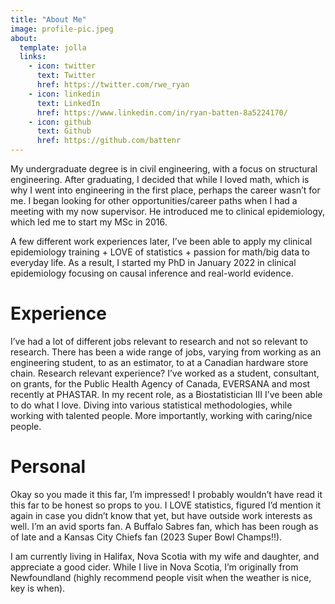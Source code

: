 ```yaml
---
title: "About Me"
image: profile-pic.jpeg
about:
  template: jolla
  links:
    - icon: twitter
      text: Twitter
      href: https://twitter.com/rwe_ryan
    - icon: linkedin
      text: LinkedIn
      href: https://www.linkedin.com/in/ryan-batten-8a5224170/
    - icon: github
      text: Github
      href: https://github.com/battenr
---
```


My undergraduate degree is in civil engineering, with a focus on structural engineering. After graduating, I decided that while I loved math, which is why I went into engineering in the first place, perhaps the career wasn't for me. I began looking for other opportunities/career paths when I had a meeting with my now supervisor. He introduced me to clinical epidemiology, which led me to start my MSc in 2016.

A few different work experiences later, I've been able to apply my clinical epidemiology training + LOVE of statistics + passion for math/big data to everyday life. As a result, I started my PhD in January 2022 in clinical epidemiology focusing on causal inference and real-world evidence.

# Experience

I've had a lot of different jobs relevant to research and not so relevant to research. There has been a wide range of jobs, varying from working as an engineering student, to as an estimator, to at a Canadian hardware store chain. Research relevant experience? I've worked as a student, consultant, on grants, for the Public Health Agency of Canada, EVERSANA and most recently at PHASTAR. In my recent role, as a Biostatistician III I've been able to do what I love. Diving into various statistical methodologies, while working with talented people. More importantly, working with caring/nice people.

# Personal

Okay so you made it this far, I'm impressed! I probably wouldn't have read it this far to be honest so props to you. I LOVE statistics, figured I'd mention it again in case you didn't know that yet, but have outside work interests as well. I'm an avid sports fan. A Buffalo Sabres fan, which has been rough as of late and a Kansas City Chiefs fan (2023 Super Bowl Champs!!).

I am currently living in Halifax, Nova Scotia with my wife and daughter, and appreciate a good cider. While I live in Nova Scotia, I'm originally from Newfoundland (highly recommend people visit when the weather is nice, key is when).

